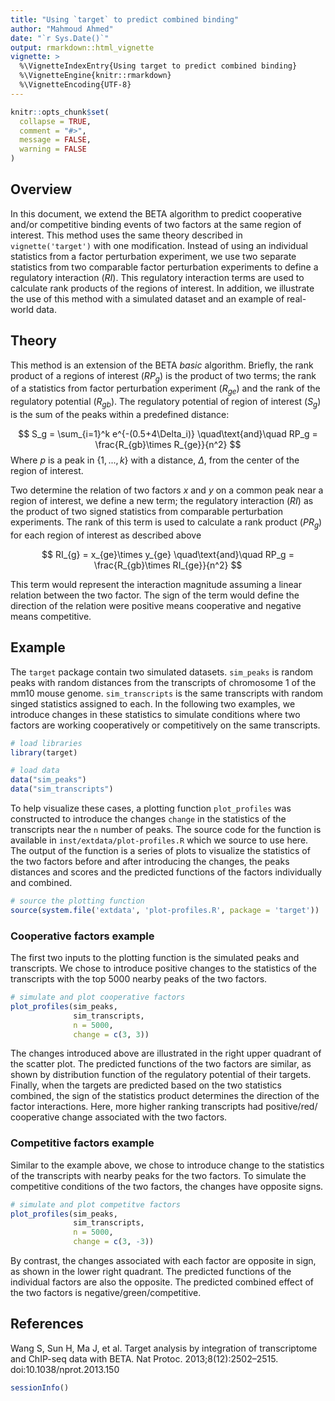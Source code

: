 ```yaml
---
title: "Using `target` to predict combined binding"
author: "Mahmoud Ahmed"
date: "`r Sys.Date()`"
output: rmarkdown::html_vignette
vignette: >
  %\VignetteIndexEntry{Using target to predict combined binding}
  %\VignetteEngine{knitr::rmarkdown}
  %\VignetteEncoding{UTF-8}
---
```


```r
knitr::opts_chunk$set(
  collapse = TRUE,
  comment = "#>",
  message = FALSE,
  warning = FALSE
)
```

## Overview

In this document, we extend the BETA algorithm to predict cooperative and/or 
competitive binding events of two factors at the same region of interest. 
This method uses the same theory described in `vignette('target')` with one
modification. Instead of using an individual statistics from a factor 
perturbation experiment, we use two separate statistics from two comparable 
factor perturbation experiments to define a regulatory interaction ($RI$). 
This regulatory interaction terms are used to calculate rank products of the
regions of interest. In addition, we illustrate the use of this method with
a simulated dataset and an example of real-world data.

## Theory

This method is an extension of the BETA _basic_ algorithm. Briefly, the 
rank product of a regions of interest ($RP_g$) is the product of two terms; 
the rank of a statistics from factor perturbation experiment ($R_{ge}$) and
the rank of the regulatory potential ($R_{gb}$). The regulatory potential of
region of interest ($S_g$) is the sum of the peaks within a predefined distance:

$$
S_g = \sum_{i=1}^k e^{-(0.5+4\Delta_i)} 
\quad\text{and}\quad
RP_g = \frac{R_{gb}\times R_{ge}}{n^2}
$$
Where $p$ is a peak in $\{1,...,k\}$ with a distance, $\Delta$, from the center
of the region of interest.

Two determine the relation of two factors $x$ and $y$ on a common peak near a 
region of interest, we define a new term; the regulatory interaction ($RI$) as
the product of two signed statistics from comparable perturbation experiments.
The rank of this term is used to calculate a rank product ($PR_g$) for each
region of interest as described above

$$
RI_{g} = x_{ge}\times y_{ge} 
\quad\text{and}\quad
RP_g = \frac{R_{gb}\times RI_{ge}}{n^2}
$$

This term would represent the interaction magnitude assuming a linear relation
between the two factor. The sign of the term would define the direction of the
relation were positive means cooperative and negative means competitive.

## Example

The `target` package contain two simulated datasets. `sim_peaks` is random 
peaks with random distances from the transcripts of chromosome 1 of the mm10
mouse genome. `sim_transcripts` is the same transcripts with random singed 
statistics assigned to each. In the following two examples, we introduce
changes in these statistics to simulate conditions where two factors are 
working cooperatively or competitively on the same transcripts. 

```r
# load libraries
library(target)
```

```r
# load data
data("sim_peaks")
data("sim_transcripts")
```

To help visualize these cases, a plotting function `plot_profiles` was 
constructed to introduce the changes `change` in the statistics of the 
transcripts near the `n` number of peaks. The source code for the function is 
available in `inst/extdata/plot-profiles.R` which we source to use here. 
The output of the function is a series of plots to visualize the statistics of
the two factors before and after introducing the changes, the peaks distances 
and scores and the predicted functions of the factors individually and 
combined.

```r
# source the plotting function
source(system.file('extdata', 'plot-profiles.R', package = 'target'))
```

### Cooperative factors example

The first two inputs to the plotting function is the simulated peaks and 
transcripts. We chose to introduce positive changes to the statistics of the
transcripts with the top 5000 nearby peaks of the two factors.


```r
# simulate and plot cooperative factors
plot_profiles(sim_peaks,
              sim_transcripts,
              n = 5000,
              change = c(3, 3))
```

The changes introduced above are illustrated in the right upper quadrant of the
scatter plot. The predicted functions of the two factors are similar, as shown
by distribution function of the regulatory potential of their targets. 
Finally, when the targets are predicted based on the two statistics combined, 
the sign of the statistics product determines the direction of the factor
interactions. Here, more higher ranking transcripts had positive/red/
cooperative change associated with the two factors.

### Competitive factors example

Similar to the example above, we chose to introduce change to the 
statistics of the transcripts with nearby peaks for the two factors. 
To simulate the competitive conditions of the two factors, the changes have 
opposite signs.

```r
# simulate and plot competitve factors
plot_profiles(sim_peaks,
              sim_transcripts,
              n = 5000,
              change = c(3, -3))
```

By contrast, the changes associated with each factor are opposite in sign,
as shown in the lower right quadrant. The predicted functions of the individual
factors are also the opposite. The predicted combined effect of the two factors
is negative/green/competitive.

## References

Wang S, Sun H, Ma J, et al. Target analysis by integration of transcriptome and
ChIP-seq data with BETA. Nat Protoc. 2013;8(12):2502–2515. 
doi:10.1038/nprot.2013.150

```r
sessionInfo()
```
